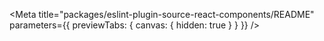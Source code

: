
<Meta
	title="packages/eslint-plugin-source-react-components/README"
	parameters={{ previewTabs: { canvas: { hidden: true } } }}
/>

<ReadMe />
